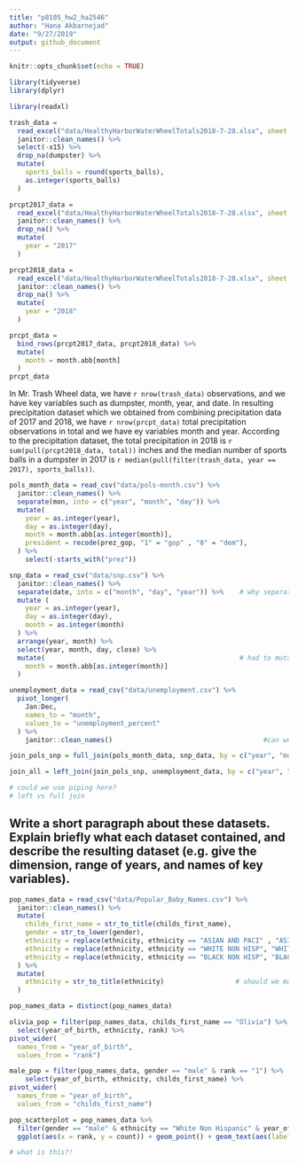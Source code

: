 ```yaml
---
title: "p8105_hw2_ha2546"
author: "Hana Akbarnejad"
date: "9/27/2019"
output: github_document
---
```


```r
knitr::opts_chunk$set(echo = TRUE)

library(tidyverse)
library(dplyr)
```

```r

library(readxl)

trash_data = 
  read_excel("data/HealthyHarborWaterWheelTotals2018-7-28.xlsx", sheet = "Mr. Trash Wheel") %>% 
  janitor::clean_names() %>% 
  select(-x15) %>% 
  drop_na(dumpster) %>% 
  mutate(
    sports_balls = round(sports_balls),
    as.integer(sports_balls)
  )

```

```r

prcpt2017_data = 
  read_excel("data/HealthyHarborWaterWheelTotals2018-7-28.xlsx", sheet = "2017 Precipitation", skip = 1) %>% 
  janitor::clean_names() %>% 
  drop_na() %>% 
  mutate(
    year = "2017"
  )

prcpt2018_data = 
  read_excel("data/HealthyHarborWaterWheelTotals2018-7-28.xlsx", sheet = "2018 Precipitation", skip = 1) %>% 
  janitor::clean_names() %>% 
  drop_na() %>% 
  mutate(
    year = "2018"
  )

prcpt_data =
  bind_rows(prcpt2017_data, prcpt2018_data) %>%
  mutate(
    month = month.abb[month]
  )
prcpt_data
```

In Mr. Trash Wheel data, we have `r nrow(trash_data)` observations, and we have key variables such as dumpster, month, year, and date. In resulting precipitation dataset which we obtained from combining precipitation data of 2017 and 2018, we have `r nrow(prcpt_data)` total precipitation observations in total and we have ey variables month and year. According to the precipitation dataset, the total precipitation in 2018 is `r sum(pull(prcpt2018_data, total))` inches and the median number of sports balls in a dumpster in 2017 is `r median(pull(filter(trash_data, year == 2017), sports_balls))`.

```r

pols_month_data = read_csv("data/pols-month.csv") %>% 
  janitor::clean_names() %>%
  separate(mon, into = c("year", "month", "day")) %>% 
  mutate(
    year = as.integer(year),
    day = as.integer(day),
    month = month.abb[as.integer(month)],
    president = recode(prez_gop, "1" = "gop" , "0" = "dem"),
  ) %>% 
    select(-starts_with("prez"))

```

```r

snp_data = read_csv("data/snp.csv") %>% 
  janitor::clean_names() %>% 
  separate(date, into = c("month", "day", "year")) %>%    # why seperates like this?
  mutate (
    year = as.integer(year),
    day = as.integer(day),
    month = as.integer(month)
  ) %>% 
  arrange(year, month) %>% 
  select(year, month, day, close) %>% 
  mutate(                                                 # had to mutate twice(?)
    month = month.abb[as.integer(month)]
  )

```

```r

unemployment_data = read_csv("data/unemployment.csv") %>% 
  pivot_longer(
    Jan:Dec,
    names_to = "month",
    values_to = "unemployment_percent"
  ) %>% 
    janitor::clean_names()                                      #can we use janitor here?

```

```r

join_pols_snp = full_join(pols_month_data, snp_data, by = c("year", "month"))

join_all = left_join(join_pols_snp, unemployment_data, by = c("year", "month")) 

# could we use piping here?
# left vs full join
```


## Write a short paragraph about these datasets. Explain briefly what each dataset contained, and describe the resulting dataset (e.g. give the dimension, range of years, and names of key variables).

```r

pop_names_data = read_csv("data/Popular_Baby_Names.csv") %>% 
  janitor::clean_names() %>% 
  mutate(
    childs_first_name = str_to_title(childs_first_name),
    gender = str_to_lower(gender),
    ethnicity = replace(ethnicity, ethnicity == "ASIAN AND PACI" , "ASIAN AND PACIFIC ISLANDER"),
    ethnicity = replace(ethnicity, ethnicity == "WHITE NON HISP", "WHITE NON HISPANIC"),
    ethnicity = replace(ethnicity, ethnicity == "BLACK NON HISP", "BLACK NON HISPANIC")
  ) %>% 
  mutate(
    ethnicity = str_to_title(ethnicity)                  # should we make gender and ethnicity lower case?!
  )

pop_names_data = distinct(pop_names_data)

```

```r

olivia_pop = filter(pop_names_data, childs_first_name == "Olivia") %>% 
  select(year_of_birth, ethnicity, rank) %>% 
pivot_wider(
  names_from = "year_of_birth", 
  values_from = "rank")
```

```r

male_pop = filter(pop_names_data, gender == "male" & rank == "1") %>% 
    select(year_of_birth, ethnicity, childs_first_name) %>% 
pivot_wider(
  names_from = "year_of_birth", 
  values_from = "childs_first_name")
```

```r

pop_scatterplot = pop_names_data %>% 
  filter(gender == "male" & ethnicity == "White Non Hispanic" & year_of_birth == "2016") %>% 
  ggplot(aes(x = rank, y = count)) + geom_point() + geom_text(aes(label = childs_first_name),hjust = 0, vjust = 0)

# what is this?!
```

